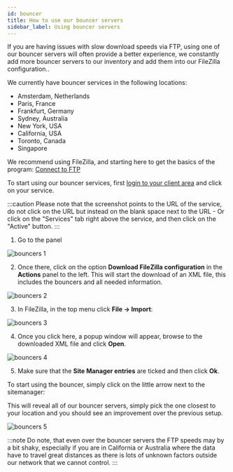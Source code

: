 ```yaml
---
id: bouncer
title: How to use our bouncer servers
sidebar_label: Using bouncer servers
---
```


If you are having issues with slow download speeds via FTP, using one of our bouncer servers will often provide a better experience, we constantly add more bouncer servers to our inventory and add them into our FileZilla configuration..

We currently have bouncer services in the following locations:

- Amsterdam, Netherlands
- Paris, France
- Frankfurt, Germany
- Sydney, Australia
- New York, USA
- California, USA
- Toronto, Canada
- Singapore

We recommend using FileZilla, and starting here to get the basics of the program: [Connect to FTP](/shared-storage/file-access/connect-ftp)

To start using our bouncer services, first [login to your client area](https://my.hostingby.design/clientarea.php?action=services) and click on your service.

:::caution
Please note that the screenshot points to the URL of the service, do not click on the URL but instead on the blank space next to the URL - Or click on the "Services" tab right above the service, and then click on the "Active" button.
:::

1. Go to the panel
 
 ![bouncers 1](../../assets/legacy-bouncer-servers-1.png)

2. Once there, click on the option **Download FileZilla configuration** in the **Actions** panel to the left. This will start the download of an XML file, this includes the bouncers and all needed information.

 ![bouncers 2](../../assets/legacy-bouncer-servers-2.png)


3. In FileZilla, in the top menu click **File -> Import**:

 ![bouncers 3](../../assets/legacy-bouncer-servers-3.png)

4. Once you click here, a popup window will appear, browse to the downloaded XML file and click **Open**.

 ![bouncers 4](../../assets/legacy-bouncer-servers-4.png)

5. Make sure that the **Site Manager entries** are ticked and then click **Ok**.

 To start using the bouncer, simply click on the little arrow next to the sitemanager:
 
 This will reveal all of our bouncer servers, simply pick the one closest to your location and you should see an improvement over the previous setup.

 ![bouncers 5](../../assets/legacy-bouncer-servers-5.png)

:::note
Do note, that even over the bouncer servers the FTP speeds may by a bit shaky, especially if you are in California or Australia where the data have to travel great distances as there is lots of unknown factors outside our network that we cannot control.
:::